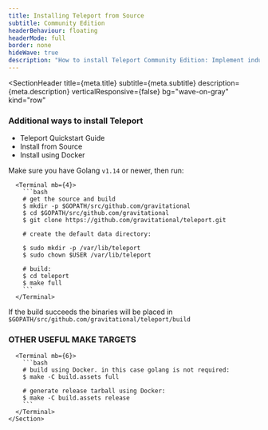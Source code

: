 ```yaml
---
title: Installing Teleport from Source
subtitle: Community Edition
headerBehaviour: floating
headerMode: full
border: none
hideWave: true
description: "How to install Teleport Community Edition: Implement industry-best practices for SSH and Kubernetes access, meet compliance requirements"
---
```




<SectionHeader
  title={meta.title}
  subtitle={meta.subtitle}
  description={meta.description}
  verticalResponsive={false}
  bg="wave-on-gray"
  kind="row"
>
  <Box>
    <h3>Additional ways to install Teleport</h3>
    <ul>
      <li>
        <Link
          href="https://goteleport.com/docs/getting-started/"
          color="light-purple"
        >
          Teleport Quickstart Guide
        </Link>
      </li>
      <li>
        <Link
          href="https://goteleport.com/teleport/installing"
          color="light-purple"
        >
          Install from Source
        </Link>
      </li>
      <li>
        <Link
          href="https://quay.io/repository/gravitational/teleport?tab=tags"
          color="light-purple"
        >
          Install using Docker
        </Link>
      </li>
    </ul>
  </Box>
</SectionHeader>

<ForkRibbon repoLink=""/>
<Centrator>
  <Section bg="flatWhite" pt={5} css={css({ p: { fontSize: "text-xl" } })}>

Make sure you have Golang `v1.14` or newer, then run:

      <Terminal mb={4}>
        ```bash
        # get the source and build
        $ mkdir -p $GOPATH/src/github.com/gravitational
        $ cd $GOPATH/src/github.com/gravitational
        $ git clone https://github.com/gravitational/teleport.git

        # create the default data directory:

        $ sudo mkdir -p /var/lib/teleport
        $ sudo chown $USER /var/lib/teleport

        # build:
        $ cd teleport
        $ make full
        ```
      </Terminal>

If the build succeeds the binaries will be placed in `$GOPATH/src/github.com/gravitational/teleport/build`

### OTHER USEFUL MAKE TARGETS

      <Terminal mb={6}>
        ```bash
        # build using Docker. in this case golang is not required:
        $ make -C build.assets full

        # generate release tarball using Docker:
        $ make -C build.assets release
        ```
      </Terminal>
    </Section>

</Centrator>
